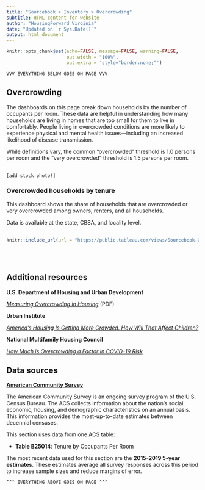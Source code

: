 ```yaml
---
title: "Sourcebook > Inventory > Overcrowding"
subtitle: HTML content for website
author: "HousingForward Virginia"
date: "Updated on `r Sys.Date()`"
output: html_document
---
```


```r
knitr::opts_chunk$set(echo=FALSE, message=FALSE, warning=FALSE,
                      out.width = "100%",
                      out.extra = 'style="border:none;"')
```


```
VVV EVERYTHING BELOW GOES ON PAGE VVV
```

## Overcrowding

The dashboards on this page break down households by the number of occupants per room. These data are helpful in understanding how many households are living in homes that are too small for them to live in comfortably. People living in overcrowded conditions are more likely to experience physical and mental health issues---including an increased likelihood of disease transmission.

While definitions vary, the common “overcrowded” threshold is 1.0 persons per room and the “very overcrowded” threshold is 1.5 persons per room.
<br>
<br>
```
[add stock photo?]
```

### Overcrowded households by tenure

This dashboard shows the share of households that are overcrowded or very overcrowded among owners, renters, and all households. 

Data is available at the state, CBSA, and locality level.
<br>
<br>
```r
knitr::include_url(url = "https://public.tableau.com/views/Sourcebook-Overcrowdedhouseholdsbytenure/Statewide?:showVizHome=no&:embed=true", height = "500px")
```
<br>
<br>

## Additional resources

**U.S. Department of Housing and Urban Development**

[*Measuring Overcrowding in Housing*](https://www.census.gov/programs-surveys/ahs/research/publications/Measuring_Overcrowding_in_Hsg.html) (PDF)

**Urban Institute**

[*America’s Housing Is Getting More Crowded. How Will That Affect Children?*](https://www.urban.org/urban-wire/americas-housing-getting-more-crowded-how-will-affect-children)

**National Multifamily Housing Council**

[*How Much is Overcrowding a Factor in COVID-19 Risk*](https://www.nmhc.org/research-insight/research-notes/2020/how-much-is-overcrowding-a-factor-in-covid-19-risk/)

## Data sources

[**American Community Survey**](https://www.census.gov/programs-surveys/acs)

The American Community Survey is an ongoing survey program of the U.S. Census Bureau. The ACS collects information about the nation’s social, economic, housing, and demographic characteristics on an annual basis. This information provides the most-up-to-date estimates between decennial censuses.

This section uses data from one ACS table:

* **Table B25014**: Tenure by Occupants Per Room

The most recent data used for this section are the **2015-2019 5-year estimates**. These estimates average all survey responses across this period to increase sample sizes and reduce margins of error.

```
^^^ EVERYTHING ABOVE GOES ON PAGE ^^^
```